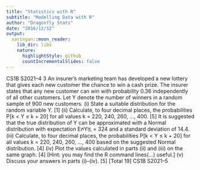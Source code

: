 ```yaml
---
title: "Statistics with R"
subtitle: "Modelling Data with R"
author: "Dragonfly Stats"
date: "2016/12/12"
output:
  xaringan::moon_reader:
    lib_dir: libs
    nature:
      highlightStyle: github
      countIncrementalSlides: false
---
```


CS1B S2021–4 
3 An insurer’s marketing team has developed a new lottery that gives each new 
customer the chance to win a cash prize. The insurer states that any new customer can 
win with probability 0.36 independently of all other customers.
Let Y denote the number of winners in a random sample of 900 new customers. 
(i) State a suitable distribution for the random variable Y. [1] 
(ii) Calculate, to four decimal places, the probabilities P[k < Y ≤ k + 20] for all 
values k = 220, 240, 260, …, 400. [5] 
It is suggested that the true distribution of Y can be approximated with a Normal 
distribution with expectation EሾYሿ = 324 and a standard deviation of 14.4. 
(iii) Calculate, to four decimal places, the probabilities P[k < Y ≤ k + 20] for all 
values k = 220, 240, 260, …, 400 based on the suggested Normal distribution. 
 [4] 
(iv) Plot the values calculated in parts (ii) and (iii) on the same graph. [4] 
[Hint: you may find the R command lines(…) useful.] 
(v) Discuss your answers in parts (i)–(iv). [5] 
[Total 19] 
CS1B S2021–5 
